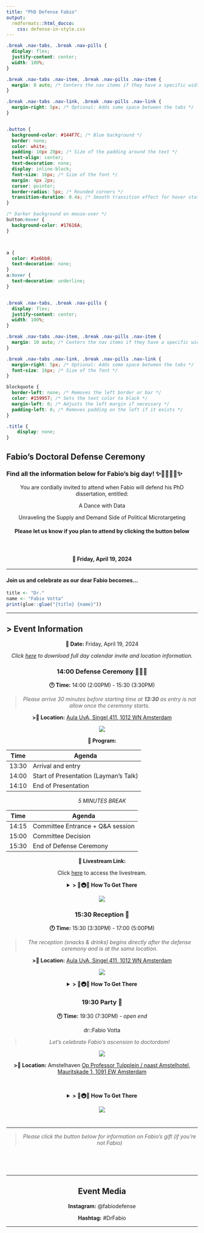 ```yaml
---
title: "PhD Defense Fabio"
output:
  rmdformats::html_docco:
    css: defense-in-style.css
---
```


```css

.break .nav-tabs, .break .nav-pills {
  display: flex;
  justify-content: center;
  width: 100%;
}

.break .nav-tabs .nav-item, .break .nav-pills .nav-item {
  margin: 0 auto; /* Centers the nav items if they have a specific width */
}

.break .nav-tabs .nav-link, .break .nav-pills .nav-link {
  margin-right: 5px; /* Optional: Adds some space between the tabs */
}


.button {
  background-color: #144F7C; /* Blue background */
  border: none;
  color: white;
  padding: 10px 20px; /* Size of the padding around the text */
  text-align: center;
  text-decoration: none;
  display: inline-block;
  font-size: 16px; /* Size of the font */
  margin: 4px 2px;
  cursor: pointer;
  border-radius: 5px; /* Rounded corners */
  transition-duration: 0.4s; /* Smooth transition effect for hover state */
}

/* Darker background on mouse-over */
button:hover {
  background-color: #17616A;
}



a {
  color: #1e6bb8;
  text-decoration: none;
}
a:hover {
  text-decoration: underline;
}


.break .nav-tabs, .break .nav-pills {
  display: flex;
  justify-content: center;
  width: 100%;
}

.break .nav-tabs .nav-item, .break .nav-pills .nav-item {
  margin: 10 auto; /* Centers the nav items if they have a specific width */
}

.break .nav-tabs .nav-link, .break .nav-pills .nav-link {
  margin-right: 5px; /* Optional: Adds some space between the tabs */
  font-size: 16px; /* Size of the font */
}

blockquote {
  border-left: none; /* Removes the left border or bar */
  color: #159957; /* Sets the text color to black */
  margin-left: 0; /* Adjusts the left margin if necessary */
  padding-left: 0; /* Removes padding on the left if it exists */
}

.title {
    display: none;
}
```

<!-- <style> -->
<!-- img { -->
<!--   height: 356px; -->
<!--   width: 356px; -->
<!--   border-radius: 0.3rem; -->
<!--   object-fit: cover; -->
<!-- } -->
<!-- </style> -->

<!-- Custom Header Start -->
<div class="header">
  <h2 class="project-name">Fabio's Doctoral Defense Ceremony</h2>
  <h3 class="project-tagline">Find all the information below for Fabio's big day! ✨🚤👨🏻‍🎓✨</h3>
</div>
<!-- Custom Header End -->

<center>


You are cordially invited to attend when Fabio will defend his PhD dissertation, entitled:

<p class="fancy">A Dance with Data</p>
<p class="fancy2">Unraveling the Supply and Demand Side of Political Microtargeting</p>


<center><h4>Please let us know if you plan to attend by clicking the button below</h4></center>

<center><a href="https://forms.gle/f4YLD5jomEYPTgKy7" class="button" style="color: white;">RSVP</a></center>

<h4 class="fancy3">📅 Friday, April 19, 2024</h2>


</center>

<hr>

<h4>Join us and celebrate as our dear Fabio becomes...</h4>


```r
title <- "Dr."
name <- "Fabio Votta"
print(glue::glue("{title} {name}"))
```

<hr>

<!-- ***️❗️ Make sure to scroll all the way to the end for the secret page! (unless you're Fabio, in which case, nothing to see here...️)*** -->

## > Event Information {.tabset .tabset-fade .tabset-pills .break #event_info}


<center>

**📅 Date:** Friday, April 19, 2024

*Click [here](https://calendar.google.com/calendar/u/4?cid=ZmFiaW8udm90dGEuZGVmZW5zZUBnbWFpbC5jb20) to download full day calendar invite and location information.*



### 14:00 Defense Ceremony 🧑🏻‍🏫 {#dissertation_info}

**🕐 Time:**
14:00 (2:00PM) - 15:30 (3:30PM)

> *Please arrive 30 minutes before starting time at **13:30** as entry is not allow once the ceremony starts.*


**>📍 Location:** [Aula UvA, Singel 411, 1012 WN Amsterdam](https://www.google.com/maps/place//data=!4m2!3m1!1s0x47c609c193a4380f:0xccfdbd1232ff182d?sa=X&ved=2ahUKEwjXqt7Xy7WEAxUd_7sIHeA-A-4Q4kB6BAgPEAA)

![](Amsterdam_-_Singel_411_(Oude_Luterse_Kerk).JPG)

**📝 Program:**

| Time     | Agenda |
| -------- | ------- |
| 13:30  | Arrival and entry    |
| 14:00 | Start of Presentation (Layman's Talk)     |
| 14:10    | End of Presentation    |

*5 MINUTES BREAK*

| Time     | Agenda |
| -------- | ------- |
| 14:15  | Committee Entrance + Q&A session   |
| 15:00 | Committee Decision    |
| 15:30    | End of Defense Ceremony   |

**🎥 Livestream Link:**

Click [here](https://www.uva.nl/en/research/phd/phd-defence-ceremony-agenda/phd-defence-ceremonies.html?t=fmg) to access the livestream.



<details>
  <summary>**> 🚗🚇🚋 How To Get There**
</summary>


Public Transport


🚇 Metro Station **Rokin** via *Metro 52 (Blue Line)*

🚋 Tram Station **Rokin** via *Tram 4*, *Tram 14*, and *Tram 24*

🚋 Tram Station **Koningsplein** via *Tram 2* and *Tram 12*


Car Parking Options:

*Note that finding a parking spot may be difficult*

🅿️ Stopera/Waterlooplein (Valkenburgerstraat 238)

🅿️ Q-Park de Bijenkorf (Beursstraat 15)



</details> 

![](Foto Kerkzaal Oude Lutherse bijgesneden klein_0.jpg)



<!-- <br> -->
<!-- </br> -->

### 15:30 Reception 🍻 {#borrel}
**🕐 Time:**
15:30 (3:30PM) - 17:00 (5:00PM)
  
> *The reception (snacks & drinks) begins directly after the defense ceremony and is at the same location.*


**>📍 Location:** [Aula UvA, Singel 411, 1012 WN Amsterdam](https://www.google.com/maps/place//data=!4m2!3m1!1s0x47c609c193a4380f:0xccfdbd1232ff182d?sa=X&ved=2ahUKEwjXqt7Xy7WEAxUd_7sIHeA-A-4Q4kB6BAgPEAA)

![](sad.jpg)

<details>
  <summary>**> 🚗🚇🚋 How To Get There**
</summary>


Public Transport


🚇 Metro Station **Rokin** via *Metro 52 (Blue Line)*

🚋 Tram Station **Rokin** via *Tram 4*, *Tram 14*, and *Tram 24*

🚋 Tram Station **Koningsplein** via *Tram 2* and *Tram 12*


Car Parking Options:

*Note that finding a parking spot may be difficult*

🅿️ Stopera/Waterlooplein (Valkenburgerstraat 238)

🅿️ Q-Park de Bijenkorf (Beursstraat 15)



</details> 



### 19:30 Party 🎉 {#after_party}
**🕐 Time:**
19:30 (7:30PM) - *open end*

<p class="fancy">dr::Fabio Votta</p>

> *Let's celebrate Fabio's ascension to doctordom!*

![](photo_2024-02-18_22-30-04.jpg)

**>📍 Location:** Amstelhaven [Op Professor Tulpplein / naast Amstelhotel, Mauritskade 1, 1091 EW Amsterdam](https://www.google.com/maps/place//data=!4m2!3m1!1s0x47c6099a0deb8719:0x54e805a776cfbeed?sa=X&ved=2ahUKEwiH2NDt57WEAxXog_0HHRkKCa0Q4kB6BAg5EAA)

<br>

<details>
  <summary>**> 🚗🚇🚋 How To Get There**
</summary>


Public Transport


🚇 Metro Station **Wesperplein** via *Metro 51* (Orange Line), *Metro 53* (Red Line), and *Metro 54* (Yellow Line)

🚋 Tram Station **Weesperplein** via *Tram 1*, *Tram 7*, and *Tram 19*


</details> 

![](IMG_4834-scaled.jpg.webp)

# {-}

<hr>

<center>
> *Please click the button below for information on Fabio's gift (if you're not Fabio)*

<center><a href="FABIO_DO_NOT_OPEN.html" class="button" style="color: white;">🎁 Fabio's Gift 🎁</a></center>
</br>

</center>


<hr>


## Event Media

<center>

**Instagram:** @fabiodefense

**Hashtag:** #DrFabio

<hr>

</center>




</center>

<!-- <h2>Overview</h2> -->

<!-- + [Event Information](#event_info) -->

<!-- + Download ALL event calendar invites -->

<!-- -   Event info (time, location, duration, dress code, similar to emails from other defense) -->

<!-- -   RSVPs link to google form where we collect emails (optional) and allow down of calendar invite - HERE add both dissertation, borrel, and party -->

<!-- -   Calendar invite with both dissertation + borrel and party invites - kinda like phd club -->

<!-- -   Link to maps dissertation + borrel and party location -->

<!-- -   (Optional) Summary of dissertation, maybe abstract with the hopefully cute and badass cover -->

<!-- -   Secret gift page with donation payment options - use IBAN, tikkie, my paypal or ask if sophia can set it up -->

<!-- -   Insta page + Hashtag -->

<!-- -    -->
